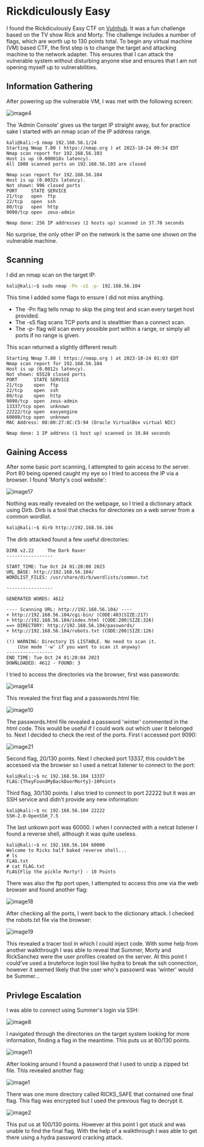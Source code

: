 
# Rickdiculously Easy

I found the Rickdiculously Easy CTF on [Vulnhub](https://www.vulnhub.com/entry/rickdiculouslyeasy-1,207/). It was a fun challenge based on
the TV show Rick and Morty. The challenge includes a number of flags, which are worth up to 130 points total.
 To begin any virtual machine (VM) based CTF, the first step is to change the target and attacking machine to the
network adapter. This ensures that I can attack the vulnerable system without disturbing anyone else and ensures that I am not opening myself
up to vulnerabilities.

## Information Gathering

After powering up the vulnerable VM, I was met with the following screen:

<div className="flex justify-center mt-4">
  <Image src="/rick/image4.png" alt="image4" width={500} height={500} />
</div>

The 'Admin Console' gives us the target IP straight away, but for practice sake I
started with an nmap scan of the IP address range.

```console
kali@kali:~$ nmap 192.168.56.1/24
Starting Nmap 7.80 ( https://nmap.org ) at 2023-10-24 00:54 EDT
Nmap scan report for 192.168.56.103
Host is up (0.000018s latency).
All 1000 scanned ports on 192.168.56.103 are closed

Nmap scan report for 192.168.56.104
Host is up (0.0032s latency).
Not shown: 996 closed ports
PORT     STATE SERVICE
21/tcp   open  ftp
22/tcp   open  ssh
80/tcp   open  http
9090/tcp open  zeus-admin

Nmap done: 256 IP addresses (2 hosts up) scanned in 37.70 seconds
```

No surprise, the only other IP on the network is the same one shown on the vulnerable machine.

## Scanning

I did an nmap scan on the target IP:

```bash
kali@kali:~$ sudo nmap -Pn -sS -p- 192.168.56.104
```

This time I added some flags to ensure I did not miss anything.

- The -Pn flag tells nmap to skip the ping test and scan every target host provided.
- The -sS flag scans TCP ports and is stealthier than a connect scan.
- The -p- flag will scan every possible port within a range, or simply all ports if no range is given.

This scan returned a slightly different result:

```console
Starting Nmap 7.80 ( https://nmap.org ) at 2023-10-24 01:03 EDT
Nmap scan report for 192.168.56.104
Host is up (0.0012s latency).
Not shown: 65528 closed ports
PORT      STATE SERVICE
21/tcp    open  ftp
22/tcp    open  ssh
80/tcp    open  http
9090/tcp  open  zeus-admin
13337/tcp open  unknown
22222/tcp open  easyengine
60000/tcp open  unknown
MAC Address: 08:00:27:8C:C5:94 (Oracle VirtualBox virtual NIC)

Nmap done: 1 IP address (1 host up) scanned in 19.84 seconds
```

## Gaining Access

After some basic port scanning, I attempted to gain access to the server. Port 80 being opened caught my eye so I tried to access the
IP via a browser. I found 'Morty's cool website':

<div className="flex justify-center mt-4">
  <Image src="/rick/image17.png" alt="image17" width={500} height={500} />
</div>

Nothing was really revealed on the webpage, so I tried a dictionary attack using Dirb. Dirb is a tool that checks for directories on a
web server from a common wordlist.

```bash
kali@kali:~$ dirb http://192.168.56.104
```

The dirb attacked found a few useful directories:

```console
DIRB v2.22     The Dark Raver
-----------------

START_TIME: Tue Oct 24 01:20:00 2023
URL_BASE: http://192.168.56.104/
WORDLIST_FILES: /usr/share/dirb/wordlists/common.txt

-----------------

GENERATED WORDS: 4612

---- Scanning URL: http://192.168.56.104/ ----
+ http://192.168.56.104/cgi-bin/ (CODE:403|SIZE:217)
+ http://192.168.56.104/index.html (CODE:200|SIZE:326)
==> DIRECTORY: http://192.168.56.104/passwords/
+ http://192.168.56.104/robots.txt (CODE:200|SIZE:126)

(!) WARNING: Directory IS LISTABLE. No need to scan it.
    (Use mode '-w' if you want to scan it anyway)
-----------------
END_TIME: Tue Oct 24 01:20:04 2023
DOWNLOADED: 4612 - FOUND: 3

```

I tried to access the directories via the browser, first was passwords:

<div className="flex justify-center mt-4">
  <Image src="/rick/image14.png" alt="image14" width={500} height={500} />
</div>

This revealed the first flag and a passwords.html file:

<div className="flex justify-center mt-4">
  <Image src="/rick/image10.png" alt="image10" width={500} height={500} />
</div>

The passwords.html file revealed a password 'winter' commented in the html code.
This would be useful if I could work out which user it belonged to. Next I decided to check the rest of the ports.
First I accessed port 9090:

<div className="flex justify-center mt-4">
  <Image src="/rick/image21.png" alt="image21" width={500} height={500} />
</div>

Second flag, 20/130 points. Next I checked port 13337, this couldn't be accessed via the browser so I used a netcat listener
to connect to the port:

```console
kali@kali:~$ nc 192.168.56.104 13337
FLAG:{TheyFoundMyBackDoorMorty}-10Points
```

Third flag, 30/130 points. I also tried to connect to port 22222 but it was an SSH service and didn't provide any new information:

```console
kali@kali:~$ nc 192.168.56.104 22222
SSH-2.0-OpenSSH_7.5
```

The last unkown port was 60000. I when I connected with a netcat listener I found a reverse shell, although it was quite useless.

```console
kali@kali:~$ nc 192.168.56.104 60000
Welcome to Ricks half baked reverse shell...
# ls
FLAG.txt 
# cat FLAG.txt                    
FLAG{Flip the pickle Morty!} - 10 Points 
```
There was also the ftp port open, I attempted to access this one via the web browser and found another flag:

<div className="flex justify-center mt-4">
  <Image src="/rick/image18.png" alt="image18" width={500} height={500} />
</div>

After checking all the ports, I went back to the dictionary attack. I checked the robots.txt file via the browser:

<div className="flex justify-center mt-4">
  <Image src="/rick/image19.png" alt="image19" width={500} height={500} />
</div>

This revealed a tracer tool in which I could inject code. With some help from another walkthrough I was able to reveal that 
Summer, Morty and RickSanchez were the user profiles created on the server. At this point I could've used a bruteforce login tool
like hydra to break the ssh connection, however it seemed likely that the user who's passowrd was 'winter' would be Summer...

## Privlege Escalation

I was able to connect using Summer's login via SSH:

<div className="flex justify-center mt-4">
  <Image src="/rick/image8.png" alt="image8" width={500} height={500} />
</div>

I navigated through the directories on the target system looking for more information, finding a flag in the meantime.
This puts us at 60/130 points.

<div className="flex justify-center mt-4">
  <Image src="/rick/image11.png" alt="image11" width={500} height={500} />
</div>

After looking around I found a password that I used to unzip a zipped txt file. This revealed another flag:

<div className="flex justify-center mt-4">
  <Image src="/rick/image1.png" alt="image1" width={500} height={500} />
</div>

There was one more directory called RICKS_SAFE that contained one final flag. This flag was encrypted but I used the previous flag
to decrypt it.

<div className="flex justify-center mt-4">
  <Image src="/rick/image2.png" alt="image2" width={500} height={500} />
</div>

This put us at 100/130 points. However at this point I got stuck and was unable to find the final flag. With the help of a walkthrough
I was able to get there using a hydra password cracking attack.




